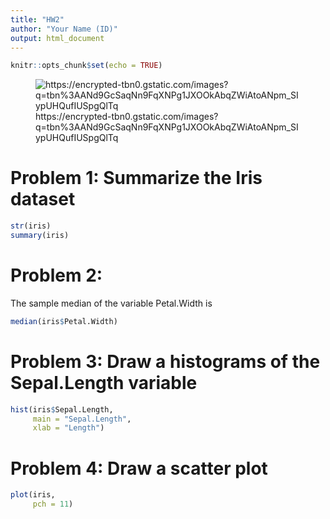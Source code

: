 ```yaml
---
title: "HW2"
author: "Your Name (ID)"
output: html_document
---
```


```r
knitr::opts_chunk$set(echo = TRUE)
```
![https://encrypted-tbn0.gstatic.com/images?q=tbn%3AANd9GcSaqNn9FqXNPg1JXOOkAbqZWiAtoANpm_SIypUHQufIUSpgQlTq](https://encrypted-tbn0.gstatic.com/images?q=tbn%3AANd9GcSaqNn9FqXNPg1JXOOkAbqZWiAtoANpm_SIypUHQufIUSpgQlTq)

# Problem 1: Summarize the Iris dataset 

```r
str(iris)
summary(iris)
```

# Problem 2:

The sample median of the variable Petal.Width is  
```r
median(iris$Petal.Width)
```

# Problem 3: Draw a histograms of the Sepal.Length variable

```r
hist(iris$Sepal.Length,
     main = "Sepal.Length",
     xlab = "Length")
```

# Problem 4: Draw a scatter plot 
```r
plot(iris,
     pch = 11)
```
